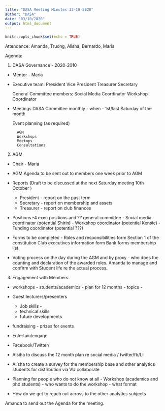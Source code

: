 ```yaml
---
title: "DASA Meeting Minutes 33-10-2020"
author: "DASA"
date: "03/10/2020"
output: html_document
---
```


```r
knitr::opts_chunk$set(echo = TRUE)
```

Attendance: Amanda, Truong, Alisha, Bernardo, Maria

Agenda:


1. DASA Governance - 2020-2010
- Mentor - Maria
- Executive team:
  President
  Vice President
  Treasurer
  Secretary

  General Committee members:
    Social Media Coordinator
    Workshop Coordinator
    

- Meetings
  DASA Committee
        monthly - when - 1st/last Saturday of the month
  
  Event planning (as required)
        
        AGM
        Workshops
        Meetups
        Consultations
    
2. AGM

- Chair - Maria

- AGM Agenda to be sent out to members one week prior to AGM
- Reports (Draft to be discussed at the next Saturday meeting 10th October )
    - President - report on the past term
    - Secretary - report on membership and assets
    - Treasurer - report on club finances
- Positions -4  exec positions and ?? general committee
          - Social media coordinator (potential Shirin)
          - Workshop coordinator (potential Kensie)
          - Funding coordinator (potential ???)

- Forms to be completed - 
    Roles and responsibilities form
    Section 1 of the constitution
    Club executives information form
    Bank forms
    membership list
  
- Voting process on the day during the AGM and by proxy - who does the counting and declaration of the awarded roles. Amanda to manage and confirm with Student life re the actual process.   

3. Engagement with Members

- workshops - students/academics
        - plan for 12 months -
            topics - 
- Guest lecturers/presenters
  - Job skills - 
  - technical skills
  - future developments

- fundraising - prizes for events

- Entertain/engage
- Facebook/Twitter/

- Alsiha to discuss the 12 month plan re social media / twitter/fb/LI


- Alisha to create a survey for the membership base and other analytics students for distribution via VU collaborate

- Planning for people who do not know at all - Workshop (academics and phd students)
      - who wants to do the workshop
      - what format
      
- How do we get to reach out across to the other analytics subjects


Amanda to send out the Agenda for the meeting.





